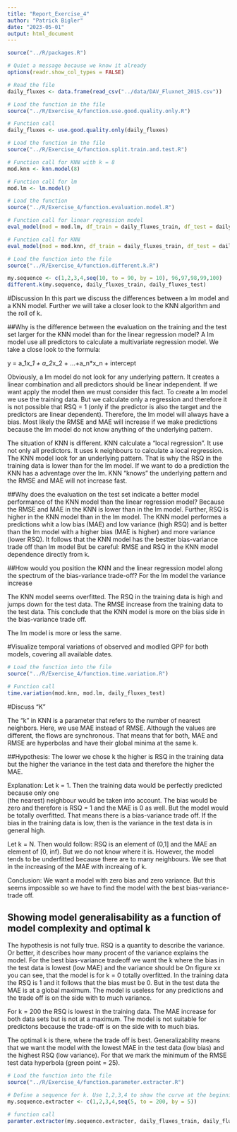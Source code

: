 ```yaml
---
title: "Report_Exercise_4"
author: "Patrick Bigler"
date: "2023-05-01"
output: html_document
---
```


```r
source("../R/packages.R")
```


```r
# Quiet a message because we know it already
options(readr.show_col_types = FALSE)

# Read the file
daily_fluxes <- data.frame(read_csv("../data/DAV_Fluxnet_2015.csv"))
```


```r
# Load the function in the file
source("../R/Exercise_4/function.use.good.quality.only.R")

# Function call
daily_fluxes <- use.good.quality.only(daily_fluxes)
```


```r
# Load the function in the file
source("../R/Exercise_4/function.split.train.and.test.R")

# Function call for KNN with k = 8
mod.knn <- knn.model(8)

# Function call for lm
mod.lm <- lm.model()
```


```r
# Load the function
source("../R/Exercise_4/function.evaluation.model.R")

# Function call for linear regression model
eval_model(mod = mod.lm, df_train = daily_fluxes_train, df_test = daily_fluxes_test)

# Function call for KNN
eval_model(mod = mod.knn, df_train = daily_fluxes_train, df_test = daily_fluxes_test)
```

```r
# Load the function into the file
source("../R/Exercise_4/function.different.k.R")

my.sequence <- c(1,2,3,4,seq(10, to = 90, by = 10), 96,97,98,99,100)
different.k(my.sequence, daily_fluxes_train, daily_fluxes_test)
```


#Discussion
In this part we discuss the differences between a lm model and a KNN model. 
Further we will take a closer look to the KNN algorithm and the roll of k.

##Why is the difference between the evaluation on the training and the test set larger for the KNN model than for the linear regression model?
A lm model use all predictors to calculate a multivariate regression model.
We take a close look to the formula:

y = a_1*x_1 + a_2*x_2 + ...+a_n*x_n + intercept

Obviously, a lm model do not look for any underlying pattern. It creates a linear
combination and all predictors should be linear independent. If we want apply the
model then we must consider this fact. To create a lm model we use the training data.
But we calculate only a regression and therefore it is not possible that RSQ = 1
(only if the predictor is also the target and the predictors are linear dependent).
Therefore, the lm model will always have a bias. Most likely the RMSE and MAE will 
increase if we make predictions because the lm model do not know anything of 
the underlying pattern.

The situation of KNN is different. KNN calculate a "local regression". It use not 
only all predictors. It uses k neighbours to calculate a local regression. The KNN
model look for an underlying pattern. That is why the RSQ in the training data is
lower than for the lm model. If we want to do a prediction the KNN has a adventage 
over the lm. KNN "knows" the underlying pattern and the RMSE and MAE will not 
increase fast.

##Why does the evaluation on the test set indicate a better model performance of the KNN model than the linear regression model?
Because the RMSE and MAE in the KNN is lower than in the lm model. Further, RSQ
is higher in the KNN model than in the lm model. The KNN model performes a predictions
whit a low bias (MAE) and low variance (high RSQ) and is better than the lm model
with a higher bias (MAE is higher) and more variance (lower RSQ). It follows that 
the KNN model has the bestter bias-variance trade off than lm model But be careful:
RMSE and RSQ in the KNN model dependence directly from k.

##How would you position the KNN and the linear regression model along the spectrum of the bias-variance trade-off?
For the lm model the variance increase

The KNN model seems overfitted. The RSQ in the training data is high and jumps down
for the test data. The RMSE increase from the training data to the test data.
This conclude that the KNN model is more on the bias side in the bias-variance trade off.

The lm model is more or less the same. 

#Visualize temporal variations of observed and modlled GPP for both models, covering all available dates.

```r
# Load the function into the file
source("../R/Exercise_4/function.time.variation.R")

# Function call
time.variation(mod.knn, mod.lm, daily_fluxes_test)
```


#Discuss "K"

The "k" in KNN is a parameter that refers to the number of nearest neighbors.
Here, we use MAE instead of RMSE. Although the values are different, the flows 
are synchronous. That means that for both, MAE and RMSE are hyperbolas and have
their global minima at the same k.

##Hypothesis:
The lower we chose k the higher is RSQ in the training data but the higher the variance 
in the test data and therefore the higher the MAE.

Explanation:
Let k = 1. Then the training data would be perfectly predicted because only one   
(the nearest) neighbour would be taken into account. The bias would be zero
and therefore is RSQ = 1 and the MAE is 0 as well. But the model would be 
totally overfitted. That means there is a bias-variance trade off. If the bias 
in the training data is low, then is the variance in the test data is in general high. 

Let k = N. Then would follow: RSQ is an element of (0,1] and the MAE
an element of [0, inf). But we do not know where it is. However, the model tends 
to be underfitted because there are to many neighbours. We see that in the increasing
of the MAE with increaing of k.

Conclusion: We want a model with zero bias and zero variance. But this seems impossible
so we have to find the model with the best bias-variance-trade off.

## Showing model generalisability as a function of model complexity and optimal k
The hypothesis is not fully true. RSQ is a quantity to describe the variance. Or 
better, it describes how many procent of the variance explains the model. For the 
best bias-variance tradeoff we want the k where the bias in the test data is lowest 
(low MAE) and the variance should be 
On figure xx you can see, that the model is for k = 0 totally overfitted. In the 
training data the RSQ is 1 and it follows that the bias must be 0. But in the test data
the MAE is at a global maximum. The model is useless for any predictions and the 
trade off is on the side with to much variance.

For k = 200 the RSQ is lowest in the training data. The MAE increase for both 
data sets but is not at a maximum. The model is not suitable for predictons because
the trade-off is on the side with to much bias.

The optimal k is there, where the trade off is best. Generalizability means that we 
want the model with the lowest MAE in the test data (low bias) and the highest RSQ
(low variance). For that we mark the minimum of the RMSE test data hyperbola
(green point = 25).

```r
# Load the function into the file
source("../R/Exercise_4/function.parameter.extracter.R")

# Define a sequence for k. Use 1,2,3,4 to show the curve at the beginning
my.sequence.extracter <- c(1,2,3,4,seq(5, to = 200, by = 5))

# function call
paramter.extracter(my.sequence.extracter, daily_fluxes_train, daily_fluxes_test)
```

